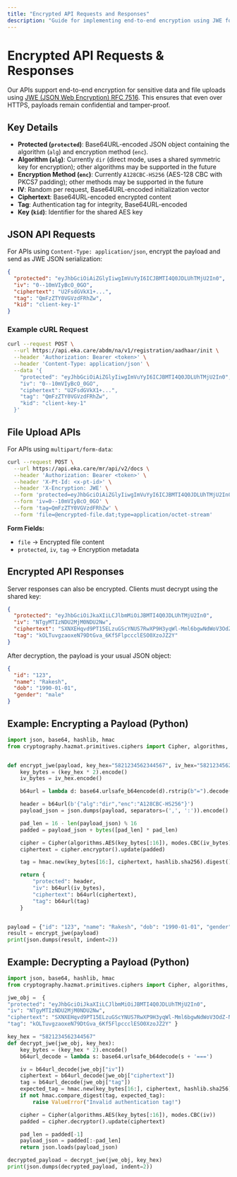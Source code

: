 ```yaml
---
title: "Encrypted API Requests and Responses"
description: "Guide for implementing end-to-end encryption using JWE for Eka Care APIs"
---
```


# Encrypted API Requests & Responses

Our APIs support end-to-end encryption for sensitive data and file uploads using [JWE (JSON Web Encryption) RFC 7516](https://datatracker.ietf.org/doc/html/rfc7516). This ensures that even over HTTPS, payloads remain confidential and tamper-proof.


## Key Details
- **Protected (`protected`)**: Base64URL-encoded JSON object containing the algorithm (`alg`) and encryption method (`enc`).
- **Algorithm (`alg`)**: Currently `dir` (direct mode, uses a shared symmetric key for encryption); other algorithms may be supported in the future
- **Encryption Method (`enc`)**: Currently `A128CBC-HS256` (AES-128 CBC with PKCS7 padding); other methods may be supported in the future
- **IV**: Random per request, Base64URL-encoded initialization vector
- **Ciphertext**: Base64URL-encoded encrypted content
- **Tag**: Authentication tag for integrity, Base64URL-encoded
- **Key (`kid`)**: Identifier for the shared AES key

## JSON API Requests

For APIs using `Content-Type: application/json`, encrypt the payload and send as JWE JSON serialization:

```json
{
  "protected": "eyJhbGciOiAiZGlyIiwgImVuYyI6ICJBMTI4Q0JDLUhTMjU2In0",
  "iv": "0--10mVIyBcO_0GO",
  "ciphertext": "U2FsdGVkX1+...",
  "tag": "QmFzZTY0VGVzdFRhZw",
  "kid": "client-key-1"
}
```

### Example cURL Request

```bash
curl --request POST \
  --url https://api.eka.care/abdm/na/v1/registration/aadhaar/init \
  --header 'Authorization: Bearer <token>' \
  --header 'Content-Type: application/json' \
  --data '{
    "protected": "eyJhbGciOiAiZGlyIiwgImVuYyI6ICJBMTI4Q0JDLUhTMjU2In0",
    "iv": "0--10mVIyBcO_0GO",
    "ciphertext": "U2FsdGVkX1+...",
    "tag": "QmFzZTY0VGVzdFRhZw",
    "kid": "client-key-1"
  }'
```

## File Upload APIs

For APIs using `multipart/form-data`:

```bash
curl --request POST \
  --url https://api.eka.care/mr/api/v2/docs \
  --header 'Authorization: Bearer <token>' \
  --header 'X-Pt-Id: <x-pt-id>' \
  --header 'X-Encryption: JWE' \
  --form 'protected=eyJhbGciOiAiZGlyIiwgImVuYyI6ICJBMTI4Q0JDLUhTMjU2In0' \
  --form 'iv=0--10mVIyBcO_0GO' \
  --form 'tag=QmFzZTY0VGVzdFRhZw' \
  --form 'file=@encrypted-file.dat;type=application/octet-stream'
```

**Form Fields:**
- `file` → Encrypted file content
- `protected`, `iv`, `tag` → Encryption metadata

## Encrypted API Responses

Server responses can also be encrypted. Clients must decrypt using the shared key:

```json
{
  "protected": "eyJhbGciOiJkaXIiLCJlbmMiOiJBMTI4Q0JDLUhTMjU2In0",
  "iv": "NTgyMTIzNDU2MjM0NDU2Nw",
  "ciphertext": "SXNXEHqvd9PT15ELzuGScYNUS7RwXP9H3yqWl-Mml6bgwNdWoV3OdZ-Nuzz6C0tHX12Z82VnOL6q5_40vuIxDA",
  "tag": "kOLTuvgzaoxeN79DtGva_6Kf5FlpccclESO0XzoJZ2Y"
}
```

After decryption, the payload is your usual JSON object:
```json
{
  "id": "123",
  "name": "Rakesh",
  "dob": "1990-01-01",
  "gender": "male"
}
```



## Example: Encrypting a Payload (Python)

```python
import json, base64, hashlib, hmac
from cryptography.hazmat.primitives.ciphers import Cipher, algorithms, modes


def encrypt_jwe(payload, key_hex="5821234562344567", iv_hex="5821234562344567"):
    key_bytes = (key_hex * 2).encode()
    iv_bytes = iv_hex.encode()

    b64url = lambda d: base64.urlsafe_b64encode(d).rstrip(b"=").decode()

    header = b64url(b'{"alg":"dir","enc":"A128CBC-HS256"}')
    payload_json = json.dumps(payload, separators=(',', ':')).encode()

    pad_len = 16 - len(payload_json) % 16
    padded = payload_json + bytes([pad_len] * pad_len)

    cipher = Cipher(algorithms.AES(key_bytes[:16]), modes.CBC(iv_bytes))
    ciphertext = cipher.encryptor().update(padded)

    tag = hmac.new(key_bytes[16:], ciphertext, hashlib.sha256).digest()

    return {
        "protected": header,
        "iv": b64url(iv_bytes),
        "ciphertext": b64url(ciphertext),
        "tag": b64url(tag)
    }


payload = {"id": "123", "name": "Rakesh", "dob": "1990-01-01", "gender": "male"}
result = encrypt_jwe(payload)
print(json.dumps(result, indent=2))
```



## Example: Decrypting a Payload (Python)
```python
import json, base64, hashlib, hmac
from cryptography.hazmat.primitives.ciphers import Cipher, algorithms, modes

jwe_obj =  {
"protected": "eyJhbGciOiJkaXIiLCJlbmMiOiJBMTI4Q0JDLUhTMjU2In0",
"iv": "NTgyMTIzNDU2MjM0NDU2Nw",
"ciphertext": "SXNXEHqvd9PT15ELzuGScYNUS7RwXP9H3yqWl-Mml6bgwNdWoV3OdZ-Nuzz6C0tHX12Z82VnOL6q5_40vuIxDA",
"tag": "kOLTuvgzaoxeN79DtGva_6Kf5FlpccclESO0XzoJZ2Y" }

key_hex = "5821234562344567"
def decrypt_jwe(jwe_obj, key_hex):
    key_bytes = (key_hex * 2).encode()
    b64url_decode = lambda s: base64.urlsafe_b64decode(s + '===')

    iv = b64url_decode(jwe_obj["iv"])
    ciphertext = b64url_decode(jwe_obj["ciphertext"])
    tag = b64url_decode(jwe_obj["tag"])
    expected_tag = hmac.new(key_bytes[16:], ciphertext, hashlib.sha256).digest()
    if not hmac.compare_digest(tag, expected_tag):
        raise ValueError("Invalid authentication tag!")

    cipher = Cipher(algorithms.AES(key_bytes[:16]), modes.CBC(iv))
    padded = cipher.decryptor().update(ciphertext)

    pad_len = padded[-1]
    payload_json = padded[:-pad_len]
    return json.loads(payload_json)

decrypted_payload = decrypt_jwe(jwe_obj, key_hex)
print(json.dumps(decrypted_payload, indent=2))
```

